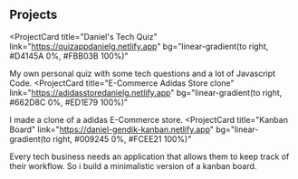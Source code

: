 ## Projects



<ProjectCard
  title="Daniel's Tech Quiz"
  link="https://quizappdanielg.netlify.app"
  bg="linear-gradient(to right, #D4145A 0%, #FBB03B 100%)"
>
  My own personal quiz with some tech questions and a lot of Javascript Code.
</ProjectCard>
<ProjectCard
  title="E-Commerce Adidas Store clone"
  link="https://adidasstoredanielg.netlify.app"
  bg="linear-gradient(to right, #662D8C 0%, #ED1E79 100%)"
>
 I made a clone of a adidas E-Commerce store.
</ProjectCard>
<ProjectCard
  title="Kanban Board"
  link="https://daniel-gendik-kanban.netlify.app"
  bg="linear-gradient(to right, #009245 0%, #FCEE21 100%)"
>
  Every tech business needs an application that allows them to keep track of their workflow. So i build a minimalistic version of a kanban board.
</ProjectCard>

